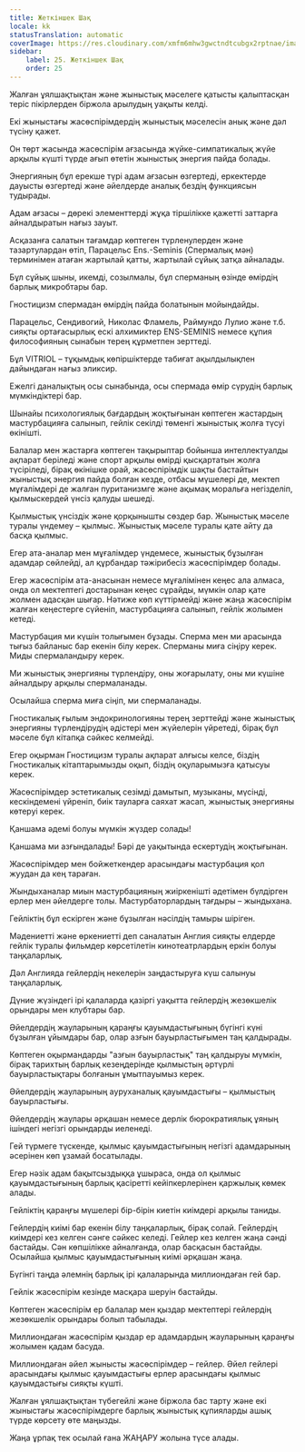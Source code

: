 ```yaml
---
title: Жеткіншек Шақ
locale: kk
statusTranslation: automatic
coverImage: https://res.cloudinary.com/xmfm6mhw3gwctndtcubgx2rptnae/image/upload/v1740337243/small_cover_educacion_fundamental_a051170f1c.webp
sidebar:
    label: 25. Жеткіншек Шақ
    order: 25
---
```

Жалған ұялшақтықтан және жыныстық мәселеге қатысты қалыптасқан теріс пікірлерден біржола арылудың уақыты келді.

Екі жыныстағы жасөспірімдердің жыныстық мәселесін анық және дәл түсіну қажет.

Он төрт жасында жасөспірім ағзасында жүйке-симпатикалық жүйе арқылы күшті түрде ағып өтетін жыныстық энергия пайда болады.

Энергияның бұл ерекше түрі адам ағзасын өзгертеді, еркектерде дауысты өзгертеді және әйелдерде аналық бездің функциясын тудырады.

Адам ағзасы – дөрекі элементтерді жұқа тіршілікке қажетті заттарға айналдыратын нағыз зауыт.

Асқазанға салатын тағамдар көптеген түрленулерден және тазартулардан өтіп, Парацельс Ens.-Seminis (Спермалық мән) терминімен атаған жартылай қатты, жартылай сұйық затқа айналады.

Бұл сұйық шыны, икемді, созылмалы, бұл сперманың өзінде өмірдің барлық микробтары бар.

Гностицизм спермадан өмірдің пайда болатынын мойындайды.

Парацельс, Сендивогий, Николас Фламель, Раймундо Лулио және т.б. сияқты ортағасырлық ескі алхимиктер ENS-SEMINIS немесе құпия философияның сынабын терең құрметпен зерттеді.

Бұл VITRIOL – тұқымдық көпіршіктерде табиғат ақылдылықпен дайындаған нағыз эликсир.

Ежелгі даналықтың осы сынабында, осы спермада өмір сүрудің барлық мүмкіндіктері бар.

Шынайы психологиялық бағдардың жоқтығынан көптеген жастардың мастурбацияға салынып, гейлік секілді төменгі жыныстық жолға түсуі өкінішті.

Балалар мен жастарға көптеген тақырыптар бойынша интеллектуалды ақпарат беріледі және спорт арқылы өмірді қысқартатын жолға түсіріледі, бірақ өкінішке орай, жасөспірімдік шақты бастайтын жыныстық энергия пайда болған кезде, отбасы мүшелері де, мектеп мұғалімдері де жалған пуританизмге және ақымақ моральға негізделіп, қылмыскердей үнсіз қалуды шешеді.

Қылмыстық үнсіздік және қорқынышты сөздер бар. Жыныстық мәселе туралы үндемеу – қылмыс. Жыныстық мәселе туралы қате айту да басқа қылмыс.

Егер ата-аналар мен мұғалімдер үндемесе, жыныстық бұзылған адамдар сөйлейді, ал құрбандар тәжірибесіз жасөспірімдер болады.

Егер жасөспірім ата-анасынан немесе мұғалімінен кеңес ала алмаса, онда ол мектептегі достарынан кеңес сұрайды, мүмкін олар қате жолмен адасқан шығар. Нәтиже көп күттірмейді және жаңа жасөспірім жалған кеңестерге сүйеніп, мастурбацияға салынып, гейлік жолымен кетеді.

Мастурбация ми күшін толығымен бұзады. Сперма мен ми арасында тығыз байланыс бар екенін білу керек. Сперманы миға сіңіру керек. Миды спермаландыру керек.

Ми жыныстық энергияны түрлендіру, оны жоғарылату, оны ми күшіне айналдыру арқылы спермаланады.

Осылайша сперма миға сіңіп, ми спермаланады.

Гностикалық ғылым эндокринологияны терең зерттейді және жыныстық энергияны түрлендірудің әдістері мен жүйелерін үйретеді, бірақ бұл мәселе бұл кітапқа сәйкес келмейді.

Егер оқырман Гностицизм туралы ақпарат алғысы келсе, біздің Гностикалық кітаптарымызды оқып, біздің оқуларымызға қатысуы керек.

Жасөспірімдер эстетикалық сезімді дамытып, музыканы, мүсінді, кескіндемені үйреніп, биік тауларға саяхат жасап, жыныстық энергияны көтеруі керек.

Қаншама әдемі болуы мүмкін жүздер солады!

Қаншама ми азғындалады! Бәрі де уақытында ескертудің жоқтығынан.

Жасөспірімдер мен бойжеткендер арасындағы мастурбация қол жуудан да кең тараған.

Жындыханалар миын мастурбацияның жиіркенішті әдетімен бүлдірген ерлер мен әйелдерге толы. Мастурбаторлардың тағдыры – жындыхана.

Гейліктің бұл ескірген және бұзылған нәсілдің тамыры шіріген.

Мәдениетті және өркениетті деп саналатын Англия сияқты елдерде гейлік туралы фильмдер көрсетілетін кинотеатрлардың еркін болуы таңқаларлық.

Дәл Англияда гейлердің некелерін заңдастыруға күш салынуы таңқаларлық.

Дүние жүзіндегі ірі қалаларда қазіргі уақытта гейлердің жезөкшелік орындары мен клубтары бар.

Әйелдердің жауларының қараңғы қауымдастығының бүгінгі күні бұзылған ұйымдары бар, олар азғын бауырластығымен таң қалдырады.

Көптеген оқырмандарды "азғын бауырластық" таң қалдыруы мүмкін, бірақ тарихтың барлық кезеңдерінде қылмыстың әртүрлі бауырластықтары болғанын ұмытпауымыз керек.

Әйелдердің жауларының ауруханалық қауымдастығы – қылмыстың бауырластығы.

Әйелдердің жаулары әрқашан немесе дерлік бюрократиялық ұяның ішіндегі негізгі орындарды иеленеді.

Гей түрмеге түскенде, қылмыс қауымдастығының негізгі адамдарының әсерінен көп ұзамай босатылады.

Егер нәзік адам бақытсыздыққа ұшыраса, онда ол қылмыс қауымдастығының барлық қасіретті кейіпкерлерінен қаржылық көмек алады.

Гейліктің қараңғы мүшелері бір-бірін киетін киімдері арқылы таниды.

Гейлердің киімі бар екенін білу таңқаларлық, бірақ солай. Гейлердің киімдері кез келген сәнге сәйкес келеді. Гейлер кез келген жаңа сәнді бастайды. Сән көпшілікке айналғанда, олар басқасын бастайды. Осылайша қылмыс қауымдастығының киімі әрқашан жаңа.

Бүгінгі таңда әлемнің барлық ірі қалаларында миллиондаған гей бар.

Гейлік жасөспірім кезінде масқара шеруін бастайды.

Көптеген жасөспірім ер балалар мен қыздар мектептері гейлердің жезөкшелік орындары болып табылады.

Миллиондаған жасөспірім қыздар ер адамдардың жауларының қараңғы жолымен қадам басуда.

Миллиондаған әйел жынысты жасөспірімдер – гейлер. Әйел гейлері арасындағы қылмыс қауымдастығы ерлер арасындағы қылмыс қауымдастығы сияқты күшті.

Жалған ұялшақтықтан түбегейлі және біржола бас тарту және екі жыныстағы жасөспірімдерге барлық жыныстық құпияларды ашық түрде көрсету өте маңызды.

Жаңа ұрпақ тек осылай ғана ЖАҢАРУ жолына түсе алады.

